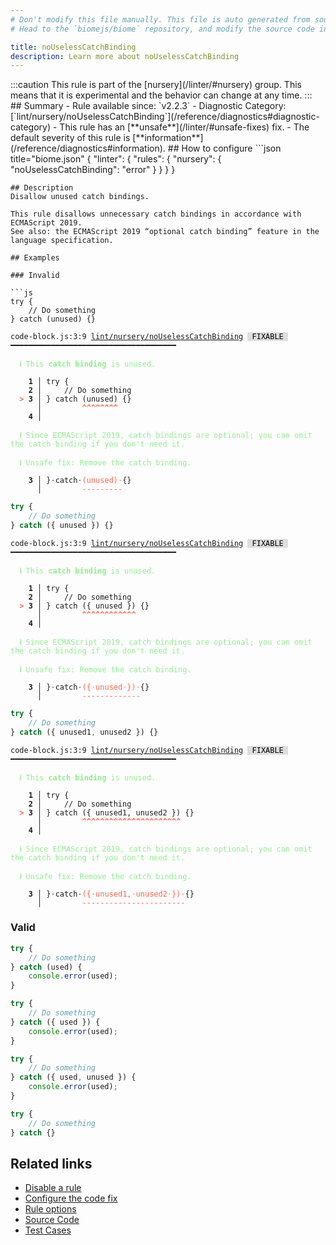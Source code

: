 ```yaml
---
# Don't modify this file manually. This file is auto generated from source, and you will lose your changes next time the website is built.
# Head to the `biomejs/biome` repository, and modify the source code in there.

title: noUselessCatchBinding
description: Learn more about noUselessCatchBinding
---
```


<Tabs>
<TabItem label="JavaScript (and super languages)" icon="seti:javascript">
:::caution
This rule is part of the [nursery](/linter/#nursery) group. This means that it is experimental and the behavior can change at any time.
:::
## Summary
- Rule available since: `v2.2.3`
- Diagnostic Category: [`lint/nursery/noUselessCatchBinding`](/reference/diagnostics#diagnostic-category)
- This rule has an [**unsafe**](/linter/#unsafe-fixes) fix.
- The default severity of this rule is [**information**](/reference/diagnostics#information).
## How to configure
```json title="biome.json"
{
	"linter": {
		"rules": {
			"nursery": {
				"noUselessCatchBinding": "error"
			}
		}
	}
}

```
## Description
Disallow unused catch bindings.

This rule disallows unnecessary catch bindings in accordance with ECMAScript 2019.
See also: the ECMAScript 2019 “optional catch binding” feature in the language specification.

## Examples

### Invalid

```js
try {
    // Do something
} catch (unused) {}
```

<pre class="language-text"><code class="language-text">code-block.js:3:9 <a href="https://biomejs.dev/linter/rules/no-useless-catch-binding">lint/nursery/noUselessCatchBinding</a> <span style="color: #000; background-color: #ddd;"> FIXABLE </span> ━━━━━━━━━━━━━━━━━━━━━━━━━━━━━━━━━━━━━<br /><br />  <strong><span style="color: lightgreen;">ℹ</span></strong> <span style="color: lightgreen;">This </span><span style="color: lightgreen;"><strong>catch binding</strong></span><span style="color: lightgreen;"> is unused.</span><br />  <br />    <strong>1 │ </strong>try &#123;<br />    <strong>2 │ </strong>    // Do something<br />  <strong><span style="color: Tomato;">&gt;</span></strong> <strong>3 │ </strong>&#125; catch (unused) &#123;&#125;<br />   <strong>   │ </strong>        <strong><span style="color: Tomato;">^</span></strong><strong><span style="color: Tomato;">^</span></strong><strong><span style="color: Tomato;">^</span></strong><strong><span style="color: Tomato;">^</span></strong><strong><span style="color: Tomato;">^</span></strong><strong><span style="color: Tomato;">^</span></strong><strong><span style="color: Tomato;">^</span></strong><strong><span style="color: Tomato;">^</span></strong><br />    <strong>4 │ </strong><br />  <br />  <strong><span style="color: lightgreen;">ℹ</span></strong> <span style="color: lightgreen;">Since ECMAScript 2019, catch bindings are optional; you can omit the catch binding if you don't need it.</span><br />  <br />  <strong><span style="color: lightgreen;">ℹ</span></strong> <span style="color: lightgreen;">Unsafe fix</span><span style="color: lightgreen;">: </span><span style="color: lightgreen;">Remove the catch binding.</span><br />  <br />  <strong>  3 │ </strong>&#125;<span style="opacity: 0.8;">·</span>catch<span style="opacity: 0.8;">·</span><span style="color: Tomato;">(</span><span style="color: Tomato;">u</span><span style="color: Tomato;">n</span><span style="color: Tomato;">u</span><span style="color: Tomato;">s</span><span style="color: Tomato;">e</span><span style="color: Tomato;">d</span><span style="color: Tomato;">)</span><span style="opacity: 0.8;"><span style="color: Tomato;">·</span></span>&#123;&#125;<br />  <strong>    │ </strong>        <span style="color: Tomato;">-</span><span style="color: Tomato;">-</span><span style="color: Tomato;">-</span><span style="color: Tomato;">-</span><span style="color: Tomato;">-</span><span style="color: Tomato;">-</span><span style="color: Tomato;">-</span><span style="color: Tomato;">-</span><span style="color: Tomato;">-</span>  <br /></code></pre>

```js
try {
    // Do something
} catch ({ unused }) {}
```

<pre class="language-text"><code class="language-text">code-block.js:3:9 <a href="https://biomejs.dev/linter/rules/no-useless-catch-binding">lint/nursery/noUselessCatchBinding</a> <span style="color: #000; background-color: #ddd;"> FIXABLE </span> ━━━━━━━━━━━━━━━━━━━━━━━━━━━━━━━━━━━━━<br /><br />  <strong><span style="color: lightgreen;">ℹ</span></strong> <span style="color: lightgreen;">This </span><span style="color: lightgreen;"><strong>catch binding</strong></span><span style="color: lightgreen;"> is unused.</span><br />  <br />    <strong>1 │ </strong>try &#123;<br />    <strong>2 │ </strong>    // Do something<br />  <strong><span style="color: Tomato;">&gt;</span></strong> <strong>3 │ </strong>&#125; catch (&#123; unused &#125;) &#123;&#125;<br />   <strong>   │ </strong>        <strong><span style="color: Tomato;">^</span></strong><strong><span style="color: Tomato;">^</span></strong><strong><span style="color: Tomato;">^</span></strong><strong><span style="color: Tomato;">^</span></strong><strong><span style="color: Tomato;">^</span></strong><strong><span style="color: Tomato;">^</span></strong><strong><span style="color: Tomato;">^</span></strong><strong><span style="color: Tomato;">^</span></strong><strong><span style="color: Tomato;">^</span></strong><strong><span style="color: Tomato;">^</span></strong><strong><span style="color: Tomato;">^</span></strong><strong><span style="color: Tomato;">^</span></strong><br />    <strong>4 │ </strong><br />  <br />  <strong><span style="color: lightgreen;">ℹ</span></strong> <span style="color: lightgreen;">Since ECMAScript 2019, catch bindings are optional; you can omit the catch binding if you don't need it.</span><br />  <br />  <strong><span style="color: lightgreen;">ℹ</span></strong> <span style="color: lightgreen;">Unsafe fix</span><span style="color: lightgreen;">: </span><span style="color: lightgreen;">Remove the catch binding.</span><br />  <br />  <strong>  3 │ </strong>&#125;<span style="opacity: 0.8;">·</span>catch<span style="opacity: 0.8;">·</span><span style="color: Tomato;">(</span><span style="color: Tomato;">&#123;</span><span style="opacity: 0.8;"><span style="color: Tomato;">·</span></span><span style="color: Tomato;">u</span><span style="color: Tomato;">n</span><span style="color: Tomato;">u</span><span style="color: Tomato;">s</span><span style="color: Tomato;">e</span><span style="color: Tomato;">d</span><span style="opacity: 0.8;"><span style="color: Tomato;">·</span></span><span style="color: Tomato;">&#125;</span><span style="color: Tomato;">)</span><span style="opacity: 0.8;"><span style="color: Tomato;">·</span></span>&#123;&#125;<br />  <strong>    │ </strong>        <span style="color: Tomato;">-</span><span style="color: Tomato;">-</span><span style="color: Tomato;">-</span><span style="color: Tomato;">-</span><span style="color: Tomato;">-</span><span style="color: Tomato;">-</span><span style="color: Tomato;">-</span><span style="color: Tomato;">-</span><span style="color: Tomato;">-</span><span style="color: Tomato;">-</span><span style="color: Tomato;">-</span><span style="color: Tomato;">-</span><span style="color: Tomato;">-</span>  <br /></code></pre>

```js
try {
    // Do something
} catch ({ unused1, unused2 }) {}
```

<pre class="language-text"><code class="language-text">code-block.js:3:9 <a href="https://biomejs.dev/linter/rules/no-useless-catch-binding">lint/nursery/noUselessCatchBinding</a> <span style="color: #000; background-color: #ddd;"> FIXABLE </span> ━━━━━━━━━━━━━━━━━━━━━━━━━━━━━━━━━━━━━<br /><br />  <strong><span style="color: lightgreen;">ℹ</span></strong> <span style="color: lightgreen;">This </span><span style="color: lightgreen;"><strong>catch binding</strong></span><span style="color: lightgreen;"> is unused.</span><br />  <br />    <strong>1 │ </strong>try &#123;<br />    <strong>2 │ </strong>    // Do something<br />  <strong><span style="color: Tomato;">&gt;</span></strong> <strong>3 │ </strong>&#125; catch (&#123; unused1, unused2 &#125;) &#123;&#125;<br />   <strong>   │ </strong>        <strong><span style="color: Tomato;">^</span></strong><strong><span style="color: Tomato;">^</span></strong><strong><span style="color: Tomato;">^</span></strong><strong><span style="color: Tomato;">^</span></strong><strong><span style="color: Tomato;">^</span></strong><strong><span style="color: Tomato;">^</span></strong><strong><span style="color: Tomato;">^</span></strong><strong><span style="color: Tomato;">^</span></strong><strong><span style="color: Tomato;">^</span></strong><strong><span style="color: Tomato;">^</span></strong><strong><span style="color: Tomato;">^</span></strong><strong><span style="color: Tomato;">^</span></strong><strong><span style="color: Tomato;">^</span></strong><strong><span style="color: Tomato;">^</span></strong><strong><span style="color: Tomato;">^</span></strong><strong><span style="color: Tomato;">^</span></strong><strong><span style="color: Tomato;">^</span></strong><strong><span style="color: Tomato;">^</span></strong><strong><span style="color: Tomato;">^</span></strong><strong><span style="color: Tomato;">^</span></strong><strong><span style="color: Tomato;">^</span></strong><strong><span style="color: Tomato;">^</span></strong><br />    <strong>4 │ </strong><br />  <br />  <strong><span style="color: lightgreen;">ℹ</span></strong> <span style="color: lightgreen;">Since ECMAScript 2019, catch bindings are optional; you can omit the catch binding if you don't need it.</span><br />  <br />  <strong><span style="color: lightgreen;">ℹ</span></strong> <span style="color: lightgreen;">Unsafe fix</span><span style="color: lightgreen;">: </span><span style="color: lightgreen;">Remove the catch binding.</span><br />  <br />  <strong>  3 │ </strong>&#125;<span style="opacity: 0.8;">·</span>catch<span style="opacity: 0.8;">·</span><span style="color: Tomato;">(</span><span style="color: Tomato;">&#123;</span><span style="opacity: 0.8;"><span style="color: Tomato;">·</span></span><span style="color: Tomato;">u</span><span style="color: Tomato;">n</span><span style="color: Tomato;">u</span><span style="color: Tomato;">s</span><span style="color: Tomato;">e</span><span style="color: Tomato;">d</span><span style="color: Tomato;">1</span><span style="color: Tomato;">,</span><span style="opacity: 0.8;"><span style="color: Tomato;">·</span></span><span style="color: Tomato;">u</span><span style="color: Tomato;">n</span><span style="color: Tomato;">u</span><span style="color: Tomato;">s</span><span style="color: Tomato;">e</span><span style="color: Tomato;">d</span><span style="color: Tomato;">2</span><span style="opacity: 0.8;"><span style="color: Tomato;">·</span></span><span style="color: Tomato;">&#125;</span><span style="color: Tomato;">)</span><span style="opacity: 0.8;"><span style="color: Tomato;">·</span></span>&#123;&#125;<br />  <strong>    │ </strong>        <span style="color: Tomato;">-</span><span style="color: Tomato;">-</span><span style="color: Tomato;">-</span><span style="color: Tomato;">-</span><span style="color: Tomato;">-</span><span style="color: Tomato;">-</span><span style="color: Tomato;">-</span><span style="color: Tomato;">-</span><span style="color: Tomato;">-</span><span style="color: Tomato;">-</span><span style="color: Tomato;">-</span><span style="color: Tomato;">-</span><span style="color: Tomato;">-</span><span style="color: Tomato;">-</span><span style="color: Tomato;">-</span><span style="color: Tomato;">-</span><span style="color: Tomato;">-</span><span style="color: Tomato;">-</span><span style="color: Tomato;">-</span><span style="color: Tomato;">-</span><span style="color: Tomato;">-</span><span style="color: Tomato;">-</span><span style="color: Tomato;">-</span>  <br /></code></pre>

### Valid

```js
try {
    // Do something
} catch (used) {
    console.error(used);
}
```

```js
try {
    // Do something
} catch ({ used }) {
    console.error(used);
}
```

```js
try {
    // Do something
} catch ({ used, unused }) {
    console.error(used);
}
```

```js
try {
    // Do something
} catch {}
```

## Related links

- [Disable a rule](/linter/#disable-a-rule)
- [Configure the code fix](/linter#configure-the-code-fix)
- [Rule options](/linter/#rule-options)
- [Source Code](https://github.com/biomejs/biome/blob/main/crates/biome_js_analyze/src/lint/nursery/no_useless_catch_binding.rs)
- [Test Cases](https://github.com/biomejs/biome/blob/main/crates/biome_js_analyze/tests/specs/nursery/noUselessCatchBinding)

</TabItem>
</Tabs>

